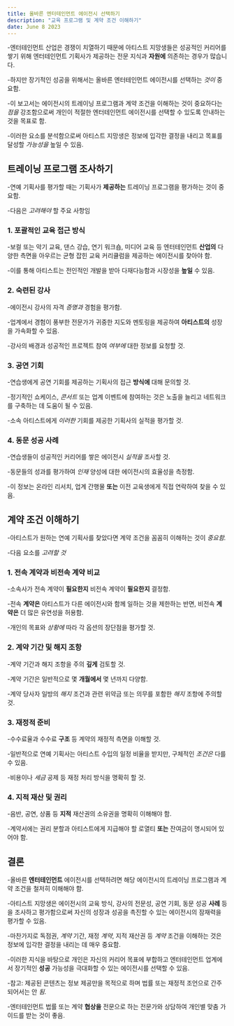 ```yaml
---
title: 올바른 엔터테인먼트 에이전시 선택하기
description: "교육 프로그램 및 계약 조건 이해하기"
date: June 8 2023
---
```


-엔터테인먼트 산업은 경쟁이 치열하기 때문에 아티스트 지망생들은 성공적인 커리어를 쌓기 위해 엔터테인먼트 기획사가 제공하는 전문 지식과 **자원에** 의존하는 경우가 많습니다. 


-하지만 장기적인 성공을 위해서는 올바른 엔터테인먼트 에이전시를 선택하는 _것이_ 중요함. 


-이 보고서는 에이전시의 트레이닝 프로그램과 계약 조건을 이해하는 것이 중요하다는 _점을_ 강조함으로써 개인이 적절한 엔터테인먼트 에이전시를 선택할 수 있도록 안내하는 것을 목표로 함. 


-이러한 요소를 분석함으로써 아티스트 지망생은 정보에 입각한 결정을 내리고 목표를 달성할 _가능성을_ 높일 수 있음.
## 트레이닝 프로그램 조사하기
-연예 기획사를 평가할 때는 기획사가 **제공하는** 트레이닝 프로그램을 평가하는 것이 중요함. 


-다음은 _고려해야_ 할 주요 사항임

### 1. 포괄적인 교육 접근 방식
-보컬 또는 악기 교육, 댄스 강습, 연기 워크숍, 미디어 교육 등 엔터테인먼트 **산업의** 다양한 측면을 아우르는 균형 잡힌 교육 커리큘럼을 제공하는 에이전시를 찾아야 함. 


-이를 통해 아티스트는 전인적인 개발을 받아 다재다능함과 시장성을 **높일** 수 있음.

### 2. 숙련된 강사
-에이전시 강사의 자격 _증명과_ 경험을 평가함. 


-업계에서 경험이 풍부한 전문가가 귀중한 지도와 멘토링을 제공하여 **아티스트의** 성장을 가속화할 수 있음. 


-강사의 배경과 성공적인 프로젝트 참여 _여부에_ 대한 정보를 요청할 것.

### 3. 공연 기회
-연습생에게 공연 기회를 제공하는 기획사의 접근 **방식에** 대해 문의할 것. 


-정기적인 쇼케이스, _콘서트_ 또는 업계 이벤트에 참여하는 것은 노출을 늘리고 네트워크를 구축하는 데 도움이 될 수 있음. 


-소속 아티스트에게 _이러한_ 기회를 제공한 기획사의 실적을 평가할 것.

### 4. 동문 성공 사례
-연습생들이 성공적인 커리어를 쌓은 에이전시 _실적을_ 조사할 것. 


-동문들의 성과를 평가하여 _인재_ 양성에 대한 에이전시의 효율성을 측정함. 


-이 정보는 온라인 리서치, 업계 간행물 **또는** 이전 교육생에게 직접 연락하여 찾을 수 있음.

## 계약 조건 이해하기
-아티스트가 원하는 연예 기획사를 찾았다면 계약 조건을 꼼꼼히 이해하는 것이 _중요함._ 

-다음 요소를 _고려할 것_

### 1. 전속 계약과 비전속 계약 비교
-소속사가 전속 계약이 **필요한지** 비전속 계약이 **필요한지** 결정함. 


-전속 **계약은** 아티스트가 다른 에이전시와 함께 일하는 것을 제한하는 반면, 비전속 **계약은** 더 많은 유연성을 허용함. 


-개인의 목표와 _상황에_ 따라 각 옵션의 장단점을 평가할 것.

### 2. 계약 기간 및 해지 조항
-계약 기간과 해지 조항을 주의 **깊게** 검토할 것. 


-계약 기간은 일반적으로 몇 **개월에서** 몇 년까지 다양함. 


-계약 당사자 일방의 _해지_ 조건과 관련 위약금 또는 의무를 포함한 _해지_ 조항에 주의할 것.

### 3. 재정적 준비
-수수료율과 수수료 **구조** 등 계약의 재정적 측면을 이해할 것. 


-일반적으로 연예 기획사는 아티스트 수입의 일정 비율을 받지만, 구체적인 _조건은_ 다를 수 있음. 


-비용이나 _세금_ 공제 등 재정 처리 방식을 명확히 할 것.

### 4. 지적 재산 및 권리
-음반, 공연, 상품 등 **지적** 재산권의 소유권을 명확히 이해해야 함. 


-계약서에는 권리 분할과 아티스트에게 지급해야 할 로열티 **또는** 잔여금이 명시되어 있어야 함.

## 결론
-올바른 **엔터테인먼트** 에이전시를 선택하려면 해당 에이전시의 트레이닝 프로그램과 계약 조건을 철저히 이해해야 함. 


-아티스트 지망생은 에이전시의 교육 방식, 강사의 전문성, 공연 기회, 동문 성공 **사례** 등을 조사하고 평가함으로써 자신의 성장과 성공을 촉진할 수 있는 에이전시의 잠재력을 평가할 수 있음. 


-마찬가지로 독점권, _계약_ 기간, 재정 _계약_, 지적 재산권 등 _계약_ 조건을 이해하는 것은 정보에 입각한 결정을 내리는 데 매우 중요함. 


-이러한 지식을 바탕으로 개인은 자신의 커리어 목표에 부합하고 엔터테인먼트 업계에서 장기적인 **성공** 가능성을 극대화할 수 있는 에이전시를 선택할 수 있음.

-참고: 제공된 콘텐츠는 정보 제공만을 목적으로 하며 법률 또는 재정적 조언으로 간주되어서는 안 _됨._ 

-엔터테인먼트 법률 또는 계약 **협상을** 전문으로 하는 전문가와 상담하여 개인별 맞춤 가이드를 받는 것이 좋음.